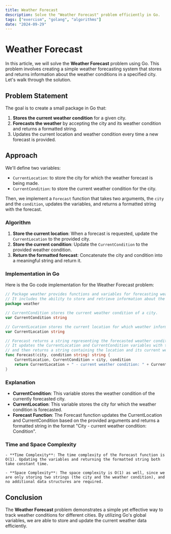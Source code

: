 ```yaml
---
title: Weather Forecast
description: Solve the "Weather Forecast" problem efficiently in Go.
tags: ["exercism", "golang", "algorithms"]
date: "2024-09-29"
---
```


# Weather Forecast

In this article, we will solve the **Weather Forecast** problem using Go. This problem involves creating a simple weather forecasting system that stores and returns information about the weather conditions in a specified city. Let's walk through the solution.

## Problem Statement

The goal is to create a small package in Go that:

1. **Stores the current weather condition** for a given city.
2. **Forecasts the weather** by accepting the city and its weather condition and returns a formatted string.
3. Updates the current location and weather condition every time a new forecast is provided.

## Approach

We'll define two variables:
- `CurrentLocation`: to store the city for which the weather forecast is being made.
- `CurrentCondition`: to store the current weather condition for the city.

Then, we implement a `Forecast` function that takes two arguments, the `city` and the `condition`, updates the variables, and returns a formatted string with the forecast.

### Algorithm

1. **Store the current location**: When a forecast is requested, update the `CurrentLocation` to the provided city.
2. **Store the current condition**: Update the `CurrentCondition` to the provided weather condition.
3. **Return the formatted forecast**: Concatenate the city and condition into a meaningful string and return it.

### Implementation in Go

Here is the Go code implementation for the Weather Forecast problem:

```go
// Package weather provides functions and variables for forecasting weather conditions in various cities of Goblinocus.
// It includes the ability to store and retrieve information about the current weather condition and location.
package weather

// CurrentCondition stores the current weather condition of a city.
var CurrentCondition string

// CurrentLocation stores the current location for which weather information is being forecasted.
var CurrentLocation string

// Forecast returns a string representing the forecasted weather condition for a given city.
// It updates the CurrentLocation and CurrentCondition variables with the provided city and weather condition,
// and then returns a string containing the location and its current weather condition.
func Forecast(city, condition string) string {
    CurrentLocation, CurrentCondition = city, condition
    return CurrentLocation + " - current weather condition: " + CurrentCondition
}

```

### Explanation

- **CurrentCondition**: This variable stores the weather condition of the currently forecasted city.
- **CurrentLocation**: This variable stores the city for which the weather condition is forecasted.
- **Forecast Function**: The Forecast function updates the CurrentLocation and CurrentCondition based on the provided arguments and returns a formatted string in the format "City - current weather condition: Condition".


### Time and Space Complexity
    - **Time Complexity**: The time complexity of the Forecast function is O(1). Updating the variables and returning the formatted string both take constant time.

    - **Space Complexity**: The space complexity is O(1) as well, since we are only storing two strings (the city and the weather condition), and no additional data structures are required.

## Conclusion
The **Weather Forecast** problem demonstrates a simple yet effective way to track weather conditions for different cities. By utilizing Go's global variables, we are able to store and update the current weather data efficiently. 